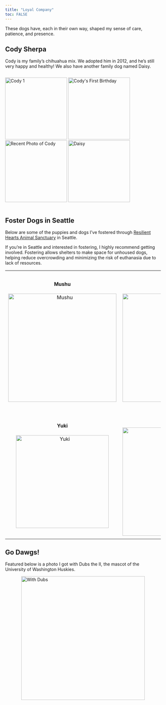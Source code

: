 ```yaml
---
title: "Loyal Company"
toc: FALSE
---
```


These dogs have, each in their own way, shaped my sense of care, patience, and presence.

## Cody Sherpa

<p>
  Cody is my family's chihuahua mix. We adopted him in 2012, and he's still very happy and healthy! We also have another family dog named Daisy.
</p>

<div style="display: flex; gap: 10px; align-items: center; flex-wrap: nowrap; overflow-x: auto;">
  <img src="images/cody.jpeg" width="200" alt="Cody 1">
  <img src="images/cody1.jpeg" width="200" alt="Cody's First Birthday">
  <img src="images/lovebug.jpeg" width="200" alt="Recent Photo of Cody">
  <img src="images/daisy.jpeg" width="200" alt="Daisy">
</div>


## Foster Dogs in Seattle

Below are some of the puppies and dogs I've fostered through [Resilient Hearts Animal Sanctuary](https://resilientheartsanimalsanctuary.org/) in Seattle.

If you're in Seattle and interested in fostering, I highly recommend getting involved. Fostering allows shelters to make space for unhoused dogs, helping reduce overcrowding and minimizing the risk of euthanasia due to lack of resources.


<table style="border: none; background: none;">
  <tr>
    <td style="text-align: center; border: none; padding: 10px;">
      <h4>Mushu</h4>
      <img src="images/mushu.jpeg" alt="Mushu" width="350px">
    </td>
    <td style="text-align: center; border: none; padding: 10px;">
      <h4>Roo</h4>
      <img src="images/roo.jpeg" alt="Roo" width="350px">
    </td>
  </tr>
  <tr>
    <td style="text-align: center; border: none; padding: 10px;">
      <h4>Yuki</h4>
      <img src="images/yuki.jpeg" alt="Yuki" width="300px">
    </td>
    <td style="text-align: center; border: none; padding: 10px;">
      <h4>Pingu</h4>
      <img src="images/pingu.jpeg" alt="Pingu" width="350px">
    </td>
  </tr>
</table>

## Go Dawgs!

Featured below is a photo I got with Dubs the II, the mascot of the University of Washington Huskies.

<img src="images/dubs.jpeg" alt="With Dubs" width="400" style="display: block; margin: 0 auto;">

